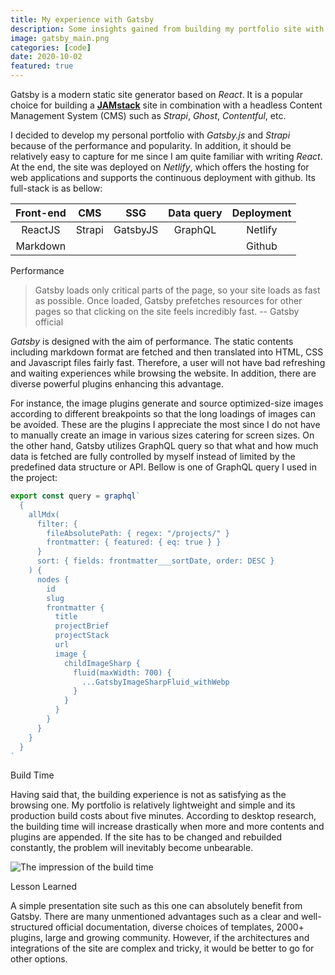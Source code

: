 ```yaml
---
title: My experience with Gatsby
description: Some insights gained from building my portfolio site with GatsbyJS
image: gatsby_main.png
categories: [code]
date: 2020-10-02
featured: true
---
```


Gatsby is a modern static site generator based on *React*. It is a popular choice for building a <a href='https://jamstack.wtf/' target='_blank' rel='noopener noreferrer'>**JAMstack**</a> site in combination with a headless Content Management System (CMS) such as *Strapi*, *Ghost*, *Contentful*, etc. 

I decided to develop my personal portfolio with *Gatsby.js* and *Strapi* because of the performance and popularity. In addition, it should be relatively easy to capture for me since I am quite familiar with writing *React*. At the end, the site was deployed on *Netlify*, which offers the hosting for web applications and supports the continuous deployment with github. Its full-stack is as bellow:

| Front-end | CMS    | SSG      | Data query | Deployment |
| :-------: | :----: | :------: | :--------: | :--------: |
| ReactJS   | Strapi | GatsbyJS | GraphQL    | Netlify    |
| Markdown  |        |          |            | Github     |

<TitleAnchored>Performance</TitleAnchored>

> Gatsby loads only critical parts of the page, so your site loads as fast as possible. Once loaded, Gatsby prefetches resources for other pages so that clicking on the site feels incredibly fast. -- Gatsby official

*Gatsby* is designed with the aim of performance. The static contents including markdown format are fetched and then translated into HTML, CSS and Javascript files fairly fast. Therefore, a user will not have bad refreshing and waiting experiences while browsing the website. In addition, there are diverse powerful plugins enhancing this advantage. 

For instance, the image plugins generate and source optimized-size images according to different breakpoints so that the long loadings of images can be avoided. These are the plugins I appreciate the most since I do not have to manually create an image in various sizes catering for screen sizes. On the other hand, Gatsby utilizes GraphQL query so that what and how much data is fetched are fully controlled by myself instead of limited by the predefined data structure or API. Bellow is one of GraphQL query I used in the project:

```js
export const query = graphql`
  {
    allMdx(
      filter: {
        fileAbsolutePath: { regex: "/projects/" }
        frontmatter: { featured: { eq: true } }
      }
      sort: { fields: frontmatter___sortDate, order: DESC } 
    ) {
      nodes {
        id
        slug
        frontmatter {
          title
          projectBrief
          projectStack
          url
          image {
            childImageSharp {
              fluid(maxWidth: 700) {
                ...GatsbyImageSharpFluid_withWebp
              }
            }
          }
        }
      }
    }
  }
`
```

<TitleAnchored>Build Time</TitleAnchored>

Having said that, the building experience is not as satisfying as the browsing one. My portfolio is relatively lightweight and simple and its production build costs about five minutes. According to desktop research, the building time will increase drastically when more and more contents and plugins are appended. If the site has to be changed and rebuilded constantly, the problem will inevitably become unbearable.

<div class='figure-container'>

![The impression of the build time](./gatsby_build.png)

</div>

<TitleAnchored>Lesson Learned</TitleAnchored>

A simple presentation site such as this one can absolutely benefit from Gatsby. There are many unmentioned advantages such as a clear and well-structured official documentation, diverse choices of templates, 2000+ plugins, large and growing community. However, if the architectures and integrations of the site are complex and tricky, it would be better to go for other options.